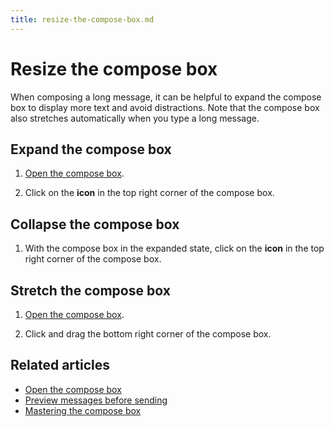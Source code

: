 ```yaml
---
title: resize-the-compose-box.md
---
```


# Resize the compose box

When composing a long message, it can be helpful to expand the compose
box to display more text and avoid distractions. Note that the compose
box also stretches automatically when you type a long message.

## Expand the compose box

<Tabs>
<TabItem label="instructions-for-all-platforms">

1. [Open the compose box](/help/open-the-compose-box).




1. Click on the **<i class="fa fa-chevron-up"></i> icon** in the top
   right corner of the compose box.

</TabItem>
</Tabs>

## Collapse the compose box

<Tabs>
<TabItem label="instructions-for-all-platforms">

1. With the compose box in the expanded state, click on the **<i class="fa
   fa-chevron-down"></i> icon** in the top right corner of the compose box.

</TabItem>
</Tabs>

## Stretch the compose box

<Tabs>
<TabItem label="instructions-for-all-platforms">

1. [Open the compose box](/help/open-the-compose-box).




1. Click and drag the bottom right corner of the compose box.

</TabItem>
</Tabs>

## Related articles

* [Open the compose box](/help/open-the-compose-box)
* [Preview messages before sending](/help/preview-your-message-before-sending)
* [Mastering the compose box](/help/mastering-the-compose-box)


